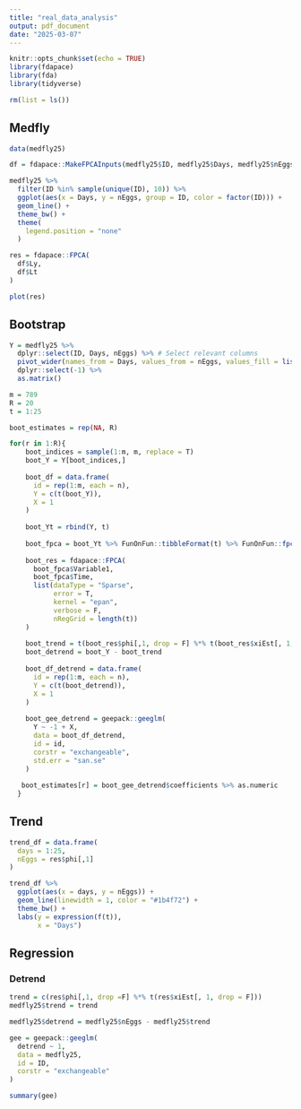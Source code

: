 ```yaml
---
title: "real_data_analysis"
output: pdf_document
date: "2025-03-07"
---
```


```r
knitr::opts_chunk$set(echo = TRUE)
library(fdapace)
library(fda)
library(tidyverse)
```

```r
rm(list = ls())
```

## Medfly

```r
data(medfly25)

df = fdapace::MakeFPCAInputs(medfly25$ID, medfly25$Days, medfly25$nEggs)

medfly25 %>%
  filter(ID %in% sample(unique(ID), 10)) %>%
  ggplot(aes(x = Days, y = nEggs, group = ID, color = factor(ID))) +
  geom_line() +
  theme_bw() +
  theme(
    legend.position = "none"
  )

res = fdapace::FPCA(
  df$Ly,
  df$Lt
)

plot(res)
```


## Bootstrap

```r
Y = medfly25 %>%
  dplyr::select(ID, Days, nEggs) %>% # Select relevant columns
  pivot_wider(names_from = Days, values_from = nEggs, values_fill = list(nEggs = 0)) %>%
  dplyr::select(-1) %>%
  as.matrix()

m = 789
R = 20
t = 1:25

boot_estimates = rep(NA, R)

for(r in 1:R){
    boot_indices = sample(1:m, m, replace = T)
    boot_Y = Y[boot_indices,]
    
    boot_df = data.frame(
      id = rep(1:m, each = n),
      Y = c(t(boot_Y)),
      X = 1
    )
    
    boot_Yt = rbind(Y, t)
    
    boot_fpca = boot_Yt %>% FunOnFun::tibbleFormat(t) %>% FunOnFun::fpcaFormat(id_col = "id")
    
    boot_res = fdapace::FPCA(
      boot_fpca$Variable1,
      boot_fpca$Time,
      list(dataType = "Sparse",
           error = T,
           kernel = "epan",
           verbose = F,
           nRegGrid = length(t))
    )
    
    boot_trend = t(boot_res$phi[,1, drop = F] %*% t(boot_res$xiEst[, 1, drop = F]))
    boot_detrend = boot_Y - boot_trend
    
    boot_df_detrend = data.frame(
      id = rep(1:m, each = n),
      Y = c(t(boot_detrend)),
      X = 1
    )
    
    boot_gee_detrend = geepack::geeglm(
      Y ~ -1 + X,
      data = boot_df_detrend,
      id = id,
      corstr = "exchangeable",
      std.err = "san.se"
    )
    
   boot_estimates[r] = boot_gee_detrend$coefficients %>% as.numeric
  }
```


## Trend

```r
trend_df = data.frame(
  days = 1:25,
  nEggs = res$phi[,1]
)

trend_df %>%
  ggplot(aes(x = days, y = nEggs)) +
  geom_line(linewidth = 1, color = "#1b4f72") +
  theme_bw() + 
  labs(y = expression(f(t)),
       x = "Days")
```

## Regression

### Detrend

```r
trend = c(res$phi[,1, drop =F] %*% t(res$xiEst[, 1, drop = F]))
medfly25$trend = trend

medfly25$detrend = medfly25$nEggs - medfly25$trend

gee = geepack::geeglm(
  detrend ~ 1,
  data = medfly25,
  id = ID,
  corstr = "exchangeable"
)

summary(gee)
```
